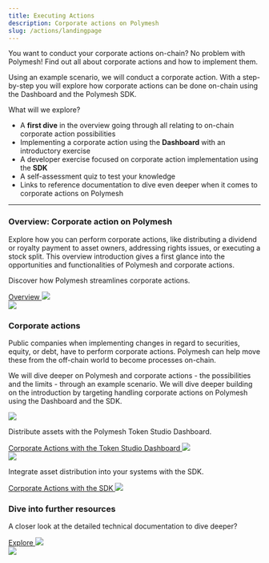 ```yaml
---
title: Executing Actions
description: Corporate actions on Polymesh
slug: /actions/landingpage
---
```



You want to conduct your corporate actions on-chain? No problem with Polymesh! Find out all about corporate actions and how to implement them.

Using an example scenario, we will conduct a corporate action. With a step-by-step you will explore how corporate actions can be done on-chain using the Dashboard and the Polymesh SDK.

What will we explore?
* A **first dive** in the overview going through all relating to on-chain corporate action possibilities
* Implementing a corporate action using the **Dashboard** with an introductory exercise
* A developer exercise focused on corporate action implementation using the **SDK**
* A self-assessment quiz to test your knowledge
* Links to reference documentation to dive even deeper when it comes to corporate actions on Polymesh 

***

<div class="box-overview-card">
	<div class="content-left">
		<h3>Overview: Corporate action on Polymesh</h3>
		<p>Explore how you can perform corporate actions, like distributing a dividend or royalty payment to asset owners, addressing rights issues, or executing a stock split. This overview introduction gives a first glance into the opportunities and functionalities of Polymesh and corporate actions.</p>
		<p>Discover how Polymesh streamlines corporate actions.</p>
		<a class="action-link" href="/actions/introduction">
			Overview
			<img src="/icon-arrow-right.svg"/>
		</a>
	</div>
	<div class="image-right">
		<img src="/illu-p-screen.svg"/>
	</div>
</div>
<h3>Corporate actions</h3>
Public companies when implementing changes in regard to securities, equity, or debt, have to perform corporate actions. Polymesh can help move these from the off-chain world to become processes on-chain.

We will dive deeper on Polymesh and corporate actions - the possibilities and the limits - through an example scenario. We will dive deeper building on the introduction by targeting handling corporate actions on Polymesh using the Dashboard and the SDK.


<div class="box-action-cards">
	<div class="content-wrapper">
		<div class="action-card">
			<img class="action-icon" src="/tmpAssets/briefcase-01.svg"/>
			<p>Distribute assets with the Polymesh Token Studio Dashboard.</p>
			<a class="action-link" href="/actions/dashboard">
				Corporate Actions with the Token Studio Dashboard
				<img src="/icon-arrow-right.svg"/>
			</a>
		</div>
		<div class="action-card">
			<img class="action-icon" src="/tmpAssets/brackets-01.svg"/>
			<p>Integrate asset distribution into your systems with the SDK.</p>
			<a class="action-link" href="/actions/sdk">
				Corporate Actions with the SDK
				<img src="/icon-arrow-right.svg"/>
			</a>
		</div>
	</div>
</div>

<div class="box-overview-card">
	<div class="content-left">
		<h3>Dive into further resources</h3>
		<p>A closer look at the detailed technical documentation to dive deeper?</p>
		<a class="action-link" href="#">
			Explore
			<img src="/icon-arrow-right.svg"/>
		</a>
	</div>
	<div class="image-right">
		<img src="/illu-p-code.svg"/>
	</div>
</div>
